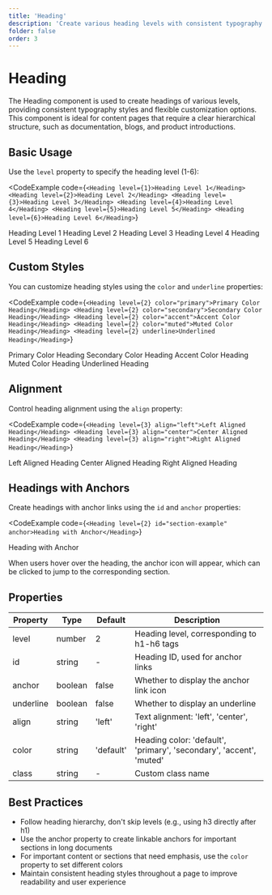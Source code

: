 ```yaml
---
title: 'Heading'
description: 'Create various heading levels with consistent typography styles and flexible customization options'
folder: false
order: 3
---
```



# Heading

The Heading component is used to create headings of various levels, providing consistent typography styles and flexible customization options. This component is ideal for content pages that require a clear hierarchical structure, such as documentation, blogs, and product introductions.

## Basic Usage

Use the `level` property to specify the heading level (1-6):

<CodeExample
  code={`<Heading level={1}>Heading Level 1</Heading>
<Heading level={2}>Heading Level 2</Heading>
<Heading level={3}>Heading Level 3</Heading>
<Heading level={4}>Heading Level 4</Heading>
<Heading level={5}>Heading Level 5</Heading>
<Heading level={6}>Heading Level 6</Heading>`}
>
  <Heading level={1}>Heading Level 1</Heading>
  <Heading level={2}>Heading Level 2</Heading>
  <Heading level={3}>Heading Level 3</Heading>
  <Heading level={4}>Heading Level 4</Heading>
  <Heading level={5}>Heading Level 5</Heading>
  <Heading level={6}>Heading Level 6</Heading>
</CodeExample>

## Custom Styles

You can customize heading styles using the `color` and `underline` properties:

<CodeExample
  code={`<Heading level={2} color="primary">Primary Color Heading</Heading>
<Heading level={2} color="secondary">Secondary Color Heading</Heading>
<Heading level={2} color="accent">Accent Color Heading</Heading>
<Heading level={2} color="muted">Muted Color Heading</Heading>
<Heading level={2} underline>Underlined Heading</Heading>`}
>
  <Heading level={2} color="primary">Primary Color Heading</Heading>
  <Heading level={2} color="secondary">Secondary Color Heading</Heading>
  <Heading level={2} color="accent">Accent Color Heading</Heading>
  <Heading level={2} color="muted">Muted Color Heading</Heading>
  <Heading level={2} underline>Underlined Heading</Heading>
</CodeExample>

## Alignment

Control heading alignment using the `align` property:

<CodeExample
  code={`<Heading level={3} align="left">Left Aligned Heading</Heading>
<Heading level={3} align="center">Center Aligned Heading</Heading>
<Heading level={3} align="right">Right Aligned Heading</Heading>`}
>
  <Heading level={3} align="left">Left Aligned Heading</Heading>
  <Heading level={3} align="center">Center Aligned Heading</Heading>
  <Heading level={3} align="right">Right Aligned Heading</Heading>
</CodeExample>

## Headings with Anchors

Create headings with anchor links using the `id` and `anchor` properties:

<CodeExample
  code={`<Heading level={2} id="section-example" anchor>Heading with Anchor</Heading>`}
>
  <Heading level={2} id="section-example" anchor>Heading with Anchor</Heading>
</CodeExample>

When users hover over the heading, the anchor icon will appear, which can be clicked to jump to the corresponding section.

## Properties

| Property | Type | Default | Description |
| -------- | ---- | ------- | ----------- |
| level | number | 2 | Heading level, corresponding to h1-h6 tags |
| id | string | - | Heading ID, used for anchor links |
| anchor | boolean | false | Whether to display the anchor link icon |
| underline | boolean | false | Whether to display an underline |
| align | string | 'left' | Text alignment: 'left', 'center', 'right' |
| color | string | 'default' | Heading color: 'default', 'primary', 'secondary', 'accent', 'muted' |
| class | string | - | Custom class name |

## Best Practices

- Follow heading hierarchy, don't skip levels (e.g., using h3 directly after h1)
- Use the anchor property to create linkable anchors for important sections in long documents
- For important content or sections that need emphasis, use the `color` property to set different colors
- Maintain consistent heading styles throughout a page to improve readability and user experience 
